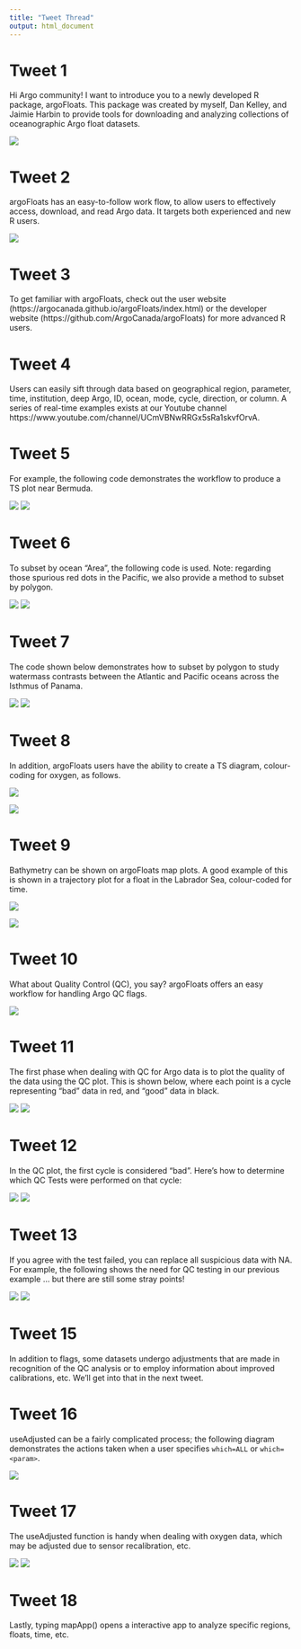```yaml
---
title: "Tweet Thread"
output: html_document
---
```


# Tweet 1

Hi Argo community! I want to introduce you to a newly developed R package, argoFloats. This package was created by myself, Dan Kelley, and Jaimie Harbin to provide tools for downloading and analyzing collections of oceanographic Argo float datasets.

![](argoFloats_logo_06.png)


# Tweet 2
argoFloats has an easy-to-follow work flow, to allow users to effectively access, download, and read Argo data. It targets both experienced and new R users.

![](../../../vignettes/flowchart.png)

# Tweet 3
To get familiar with argoFloats, check out the user website (https://argocanada.github.io/argoFloats/index.html) or the developer website (https://github.com/ArgoCanada/argoFloats) for more advanced R users.

# Tweet 4
Users can easily sift through data based on geographical region, parameter, time, institution, deep Argo, ID, ocean, mode, cycle, direction, or column. A series of real-time examples exists at our Youtube channel https://www.youtube.com/channel/UCmVBNwRRGx5sRa1skvfOrvA.

# Tweet 5
For example, the following code demonstrates the workflow to produce a TS plot near Bermuda.

![](TSCode.png)
![](TS.png)

# Tweet 6
To subset by ocean "Area", the following code is used. Note: regarding those spurious red dots in the Pacific, we also provide a method to subset by polygon.

![](oceanAreaCode.png)
![](oceanArea.png)

# Tweet 7
The code shown below demonstrates how to subset by polygon to study watermass contrasts between the Atlantic and Pacific oceans across the Isthmus of Panama.

![](TSPanamaCode.png)
![](TSpanama.png)

# Tweet 8

In addition, argoFloats users have the ability to create a TS diagram, colour-coding for oxygen, as follows.

![](TSoxygenCode.png)


![](TSoxygen.png)

# Tweet 9
Bathymetry can be shown on argoFloats map plots. A good example of this is shown in a trajectory plot for a float in the Labrador Sea, colour-coded for time.

![](bathymetryCode.png)

![](bathymetry.png)

# Tweet 10
What about Quality Control (QC), you say? argoFloats offers an easy workflow for handling Argo QC flags.

![](../../../vignettes/qc_flowchart.png)

# Tweet 11
The first phase when dealing with QC for Argo data is to plot the quality of the data using the QC plot. This is shown below, where each point is a cycle representing "bad" data in red, and "good" data in black.

![](plotQCCode.png)
![](../../../vignettes/plotqc.png)

# Tweet 12
In the QC plot, the first cycle is considered "bad". Here's how to determine which QC Tests were performed on that cycle:

![](showQCTestsCode.png)
![](showQCTestOutput.png)

# Tweet 13

If you agree with the test failed, you can replace all suspicious data with NA. For example, the following shows the need for QC testing in our previous example ... but there are still some stray points!

![](applyQCCode.png)
![](../../../vignettes/applyQC.png)

# Tweet 15
In addition to flags, some datasets undergo adjustments that are made in recognition of the QC analysis or to employ information about improved calibrations, etc. We'll get into that in the next tweet.

# Tweet 16
useAdjusted can be a fairly complicated process; the following diagram demonstrates the actions taken when a user specifies `which=ALL` or `which=<param>`.

![](../../../man/figures/useAdjustedDiagram.png)

# Tweet 17
The useAdjusted function is handy when dealing with oxygen data, which may be adjusted due to sensor recalibration, etc.

![](useAdjustedCode.png)
![](useAdjusted.png)

# Tweet 18
Lastly, typing mapApp() opens a interactive app to analyze specific regions, floats, time, etc.

